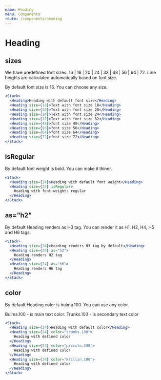 ```yaml
---
name: Heading
menu: Components
route: /components/heading
---
```


# Heading

## sizes

We have predefined font sizes: 16 | 18 | 20 | 24 | 32 | 48 | 56 | 64 | 72. Line heights are calculated automatically based on font size.

By default font size is 16. You can choose any size.

```jsx react-live
<Stack>
  <Heading>Heading with default font size</Heading>
  <Heading size={18}>Text with font size 18</Heading>
  <Heading size={20}>Text with font size 20</Heading>
  <Heading size={24}>Text with font size 24</Heading>
  <Heading size={32}>Text with font size 32</Heading>
  <Heading size={48}>font size 48</Heading>
  <Heading size={56}>font size 56</Heading>
  <Heading size={64}>font size 64</Heading>
  <Heading size={72}>font size 72</Heading>
</Stack>
```

## isRegular

By default font weight is bold. You can make it thiner.

```jsx react-live
<Stack>
  <Heading size={24}>Heading with default font weight</Heading>
  <Heading size={24} isRegular>
    Heading with font-weight: regular
  </Heading>
</Stack>
```

## as="h2"

By default Heading renders as H3 tag. You can render it as H1, H2, H4, H5 and H6 tags.

```jsx react-live
<Stack>
  <Heading size={24}>Heading renders H3 tag by default</Heading>
  <Heading size={24} as="h2">
    Heading renders H2 tag
  </Heading>
  <Heading size={24} as="h6">
    Heading renders H6 tag
  </Heading>
</Stack>
```

## color

By default Heading color is bulma.100. You can use any color.

Bulma.100 - is main text color. Trunks.100 - is secondary text color

```jsx react-live
<Stack>
  <Heading size={24}>Heading with default color</Heading>
  <Heading size={24} color="trunks.100">
    Heading with defined color
  </Heading>
  <Heading size={24} color="piccolo.100">
    Heading with defined color
  </Heading>
  <Heading size={24} color="krillin.100">
    Heading with defined color
  </Heading>
</Stack>
```

